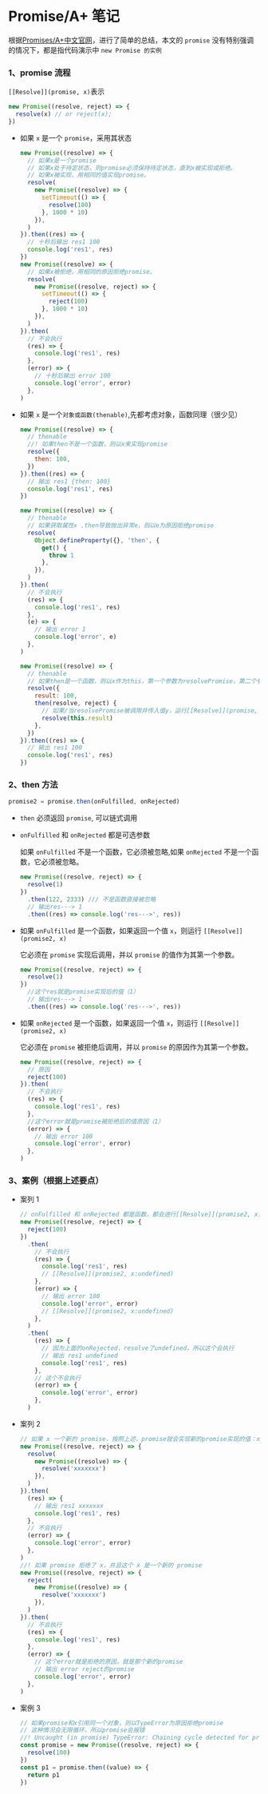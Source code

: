 # Promise/A+ 笔记

根据[Promises/A+中文官网](https://promisesaplus.com.cn)，进行了简单的总结，本文的 `promise` 没有特别强调的情况下，都是指代码演示中 `new Promise 的实例`

### 1、promise 流程

`[[Resolve]](promise, x)`表示

```javascript
new Promise((resolve, reject) => {
  resolve(x) // or reject(x);
})
```

- 如果 `x` 是一个 `promise`，采用其状态

  ```javascript
  new Promise((resolve) => {
    // 如果x是一个promise
    // 如果x处于待定状态，则promise必须保持待定状态，直到x被实现或拒绝。
    // 如果x被实现，用相同的值实现promise。
    resolve(
      new Promise((resolve) => {
        setTimeout(() => {
          resolve(100)
        }, 1000 * 10)
      }),
    )
  }).then((res) => {
    // 十秒后输出 res1 100
    console.log('res1', res)
  })
  new Promise((resolve) => {
    // 如果x被拒绝，用相同的原因拒绝promise。
    resolve(
      new Promise((resolve, reject) => {
        setTimeout(() => {
          reject(100)
        }, 1000 * 10)
      }),
    )
  }).then(
    // 不会执行
    (res) => {
      console.log('res1', res)
    },
    (error) => {
      // 十秒后输出 error 100
      console.log('error', error)
    },
  )
  ```

- 如果 `x` 是一个`对象或函数(thenable)`,先都考虑对象，函数同理（很少见）

  ```javascript
  new Promise((resolve) => {
    // thenable
    //! 如果then不是一个函数，则以x来实现promise
    resolve({
      then: 100,
    })
  }).then((res) => {
    // 输出 res1 {then: 100}
    console.log('res1', res)
  })

  new Promise((resolve) => {
    // thenable
    // 如果获取属性x .then导致抛出异常e，则以e为原因拒绝promise
    resolve(
      Object.defineProperty({}, 'then', {
        get() {
          throw 1
        },
      }),
    )
  }).then(
    // 不会执行
    (res) => {
      console.log('res1', res)
    },
    (e) => {
      // 输出 error 1
      console.log('error', e)
    },
  )

  new Promise((resolve) => {
    // thenable
    // 如果then是一个函数，则以x作为this，第一个参数为resolvePromise，第二个参数为rejectPromise
    resolve({
      result: 100,
      then(resolve, reject) {
        // 如果/当resolvePromise被调用并传入值y，运行[[Resolve]](promise, y)
        resolve(this.result)
      },
    })
  }).then((res) => {
    // 输出 res1 100
    console.log('res1', res)
  })
  ```

### 2、then 方法

```javascript
promise2 = promise.then(onFulfilled, onRejected)
```

- `then` 必须返回 `promise`, 可以链式调用
- `onFulfilled` 和 `onRejected` 都是可选参数

  如果 `onFulfilled` 不是一个函数，它必须被忽略,如果 `onRejected` 不是一个函数，它必须被忽略。

  ```javascript
  new Promise((resolve, reject) => {
    resolve(1)
  })
    .then(122, 2333) /// 不是函数直接被忽略
    // 输出res---> 1
    .then((res) => console.log('res--->', res))
  ```

- 如果 `onFulfilled` 是一个函数，如果返回一个值 `x`，则运行 `[[Resolve]](promise2, x)`

  它必须在 `promise` 实现后调用，并以 `promise` 的值作为其第一个参数。

  ```js
  new Promise((resolve, reject) => {
    resolve(1)
  })
    //这个res就是promise实现后的值（1）
    // 输出res---> 1
    .then((res) => console.log('res--->', res))
  ```

- 如果 `onRejected` 是一个函数，如果返回一个值 `x`，则运行 `[[Resolve]](promise2, x)`

  它必须在 `promise` 被拒绝后调用，并以 `promise` 的原因作为其第一个参数。

  ```js
  new Promise((resolve, reject) => {
    // 原因
    reject(100)
  }).then(
    // 不会执行
    (res) => {
      console.log('res1', res)
    },
    //这个error就是promise被拒绝后的值原因（1）
    (error) => {
      // 输出 error 100
      console.log('error', error)
    },
  )
  ```

### 3、案例（根据上述要点）

- 案列 1

  ```js
  // onFulfilled 和 onRejected 都是函数，都会进行[[Resolve]](promise2, x:函数返回值)
  new Promise((resolve, reject) => {
    reject(100)
  })
    .then(
      // 不会执行
      (res) => {
        console.log('res1', res)
        // [[Resolve]](promise2, x:undefined)
      },
      (error) => {
        // 输出 error 100
        console.log('error', error)
        // [[Resolve]](promise2, x:undefined)
      },
    )
    .then(
      (res) => {
        // 因为上面的onRejected，resolve了undefined，所以这个会执行
        // 输出 res1 undefined
        console.log('res1', res)
      },
      // 这个不会执行
      (error) => {
        console.log('error', error)
      },
    )
  ```

- 案列 2

  ```js
  // 如果 x 一个新的 promise，按照上述，promise就会实现新的promise实现的值：xxxxxxx
  new Promise((resolve, reject) => {
    resolve(
      new Promise((resolve) => {
        resolve('xxxxxxx')
      }),
    )
  }).then(
    (res) => {
      // 输出 res1 xxxxxxx
      console.log('res1', res)
    },
    // 不会执行
    (error) => {
      console.log('error', error)
    },
  )
  //! 如果 promise 拒绝了 x，并且这个 x 是一个新的 promise
  new Promise((resolve, reject) => {
    reject(
      new Promise((resolve) => {
        resolve('xxxxxxx')
      }),
    )
  }).then(
    // 不会执行
    (res) => {
      console.log('res1', res)
    },
    (error) => {
      // 这个error就是拒绝的原因，就是那个新的promise
      // 输出 error reject的promise
      console.log('error', error)
    },
  )
  ```

- 案例 3
  ```js
  // 如果promise和x引用同一个对象，则以TypeError为原因拒绝promise
  // 这种情况会无限循环，所以promise会报错
  //! Uncaught (in promise) TypeError: Chaining cycle detected for promise #<Promise>
  const promise = new Promise((resolve, reject) => {
    resolve(100)
  })
  const p1 = promise.then((value) => {
    return p1
  })
  ```
